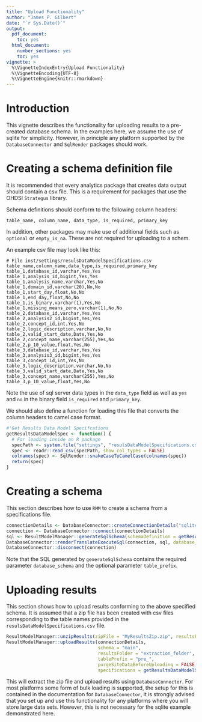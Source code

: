 ```yaml
---
title: "Upload Functionality"
author: "James P. Gilbert"
date: "`r Sys.Date()`"
output:
  pdf_document:
    toc: yes
  html_document:
    number_sections: yes
    toc: yes
vignette: >
  %\VignetteIndexEntry{Upload Functionality}
  %\VignetteEncoding{UTF-8}
  %\VignetteEngine{knitr::rmarkdown}
---
```


# Introduction
This vignette describes the functionality for uploading results to a pre-created database schema.
In the examples here, we assume the use of sqlite for simplicity.
However, in principle any platform supported by the `DatabaseConnector` and `SqlRender` packages should work.

# Creating a schema definition file
It is recommended that every analytics package that creates data output should contain a csv file.
This is a requirement for packages that use the OHDSI `Strategus` library.

Schema definitions should conform to the following column headers:

```
table_name, column_name, data_type, is_required, primary_key
```

In addition, other packages may make use of additional fields such as `optional` or `empty_is_na`.
These are not required for uploading to a schem.

An example csv file may look like this:

```
# File inst/settings/resulsDataModelSpecifications.csv
table_name,column_name,data_type,is_required,primary_key
table_1,database_id,varchar,Yes,Yes
table_1,analysis_id,bigint,Yes,Yes
table_1,analysis_name,varchar,Yes,No
table_1,domain_id,varchar(20),No,No
table_1,start_day,float,No,No
table_1,end_day,float,No,No
table_1,is_binary,varchar(1),Yes,No
table_1,missing_means_zero,varchar(1),No,No
table_2,database_id,varchar,Yes,Yes
table_2,analysis2_id,bigint,Yes,Yes
table_2,concept_id,int,Yes,No
table_2,logic_description,varchar,No,No
table_2,valid_start_date,Date,Yes,No
table_2,concept_name,varchar(255),Yes,No
table_2,p_10_value,float,Yes,No
table_3,database_id,varchar,Yes,Yes
table_3,analysis3_id,bigint,Yes,Yes
table_3,concept_id,int,Yes,No
table_3,logic_description,varchar,No,No
table_3,valid_start_date,Date,Yes,No
table_3,concept_name,varchar(255),Yes,No
table_3,p_10_value,float,Yes,No
```

Note the use of sql server data types in the `data_type` field as well as `yes` and `no` in the binary field `is_required`
and `primary_key`.

We should also define a function for loading this file that converts the column headers to camel case format.

```r
#'Get Results Data Model Specifcations
getResultsDataModelSpec <- function() {
  # For loading inside an R package
  specPath <- system.file("settings", "resulsDataModelSpecifications.csv", package = utils::packageName())
  spec <- readr::read_csv(specPath, show_col_types = FALSE)
  colnames(spec) <- SqlRender::snakeCaseToCamelCase(colnames(spec))
  return(spec)
}

```

# Creating a schema
This section describes how to use `RMM` to create a schema from a specifications file.

```r
connectionDetails <- DatabaseConnector::createConnectionDetails("sqlite", server = "MySqliteDb.sqlite")
connection <- DatabaseConnector::connect(connectionDetails)
sql <- ResultModelManager::generateSqlSchema(schemaDefinition = getResultsDataModelSpec())
DatabaseConnector::renderTranslateExecuteSql(connection, sql, database_schema = "main", table_prefix = "pre_")
DatabaseConnector::disconnect(connection)
```
Note that the SQL generated by `generateSqlSchema` contains the required parameter `database_schema` and the optional
parameter `table_prefix`.

# Uploading results
This section shows how to upload results conforming to the above specified schema.
It is assumed that a zip file has been created with csv files corresponding to the table names provided in the
`resulsDataModelSpecifications.csv` file.

```r

ResultModelManager::unzipResults(zipFile = "MyResultsZip.zip", resultsFolder = "extraction_folder")
ResultModelManager::uploadResults(connectionDetails,
                                  schema = "main",
                                  resultsFolder = "extraction_folder",
                                  tablePrefix = "pre_",
                                  purgeSiteDataBeforeUploading = FALSE,
                                  specifications = getResultsDataModelSpec())
```
This will extract the zip file and upload results using `DatabaseConnector`.
For most platforms some form of bulk loading is supported, the setup for this is contained in the documentation for
`DatabaseConnector`, it is strongly advised that you set up and use this functionality for any platforms where you will
store large data sets.
However, this is not necessary for the sqlite example demonstrated here.